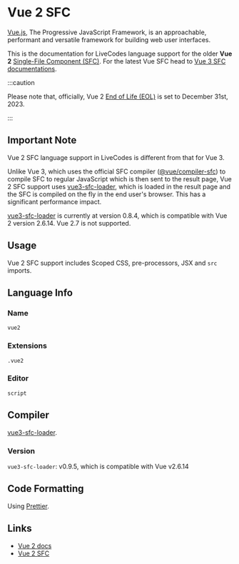 # Vue 2 SFC

[Vue.js](https://vuejs.org/), The Progressive JavaScript Framework, is an approachable, performant and versatile framework for building web user interfaces.

This is the documentation for LiveCodes language support for the older **Vue 2** [Single-File Component (SFC)](https://v2.vuejs.org/v2/guide/single-file-components.html). For the latest Vue SFC head to [Vue 3 SFC documentations](./vue.mdx).

:::caution

Please note that, officially, Vue 2 [End of Life (EOL)](https://v2.vuejs.org/lts/) is set to December 31st, 2023.

:::

## Important Note

Vue 2 SFC language support in LiveCodes is different from that for Vue 3.

Unlike Vue 3, which uses the official SFC compiler ([@vue/compiler-sfc](https://github.com/vuejs/core/tree/main/packages/compiler-sfc)) to compile SFC to regular JavaScript which is then sent to the result page, Vue 2 SFC support uses [vue3-sfc-loader](https://github.com/FranckFreiburger/vue3-sfc-loader), which is loaded in the result page and the SFC is compiled on the fly in the end user's browser. This has a significant performance impact.

[vue3-sfc-loader](https://github.com/FranckFreiburger/vue3-sfc-loader) is currently at version 0.8.4, which is compatible with Vue 2 version 2.6.14.
Vue 2.7 is not supported.

## Usage

Vue 2 SFC support includes Scoped CSS, pre-processors, JSX and `src` imports.

## Language Info

### Name

`vue2`

### Extensions

`.vue2`

### Editor

`script`

## Compiler

[vue3-sfc-loader](https://github.com/FranckFreiburger/vue3-sfc-loader).

### Version

`vue3-sfc-loader`: v0.9.5, which is compatible with Vue v2.6.14

## Code Formatting

Using [Prettier](https://prettier.io/).

## Links

- [Vue 2 docs](https://v2.vuejs.org/)
- [Vue 2 SFC](https://v2.vuejs.org/v2/guide/single-file-components.html)

